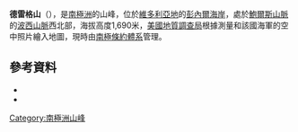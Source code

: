 {{coord|71|9|S|163|54|E|source:GNIS|display=title}}

'''德雷格山'''（{{lang-en|Mount Draeger}}），是[[南極洲|南極洲]]的山峰，位於[[維多利亞地|維多利亞地]]的[[彭內爾海岸|彭內爾海岸]]，處於[[鮑爾斯山脈|鮑爾斯山脈]]的[[波西山脈|波西山脈]]西北部，海拔高度1,690米，[[美國地質調查局|美國地質調查局]]根據測量和該國海軍的空中照片繪入地圖，現時由[[南極條約體系|南極條約體系]]管理。

==參考資料==
*{{cite gnis | type = antarid | id = 4061| name = Draeger, Mount| accessdate = 2012-01-30}}
*{{usgs-gazetteer|id=4061|name=Draeger, Mount}}

{{Antarctica-geo-stub}}
[[Category:南極洲山峰|Category:南極洲山峰]]